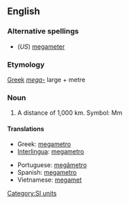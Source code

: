 ==English==

===Alternative spellings===
*(''US'') [[megameter]]

===Etymology===
[[Greek]] ''[[mega-]]'' large + metre

===Noun===
{{en-noun}}

# A distance of 1,000 km. Symbol: Mm

====Translations====
{{trans-top|a distance of 1,000 km}}
* Greek: [[megametro]]
* [[Interlingua]]: [[megametro]]
{{trans-mid}}
* Portuguese: [[megâmetro]] {{m}}
* Spanish: [[megametro]]
* Vietnamese: [[megamet]]
{{trans-bottom}}

[[Category:SI units]]